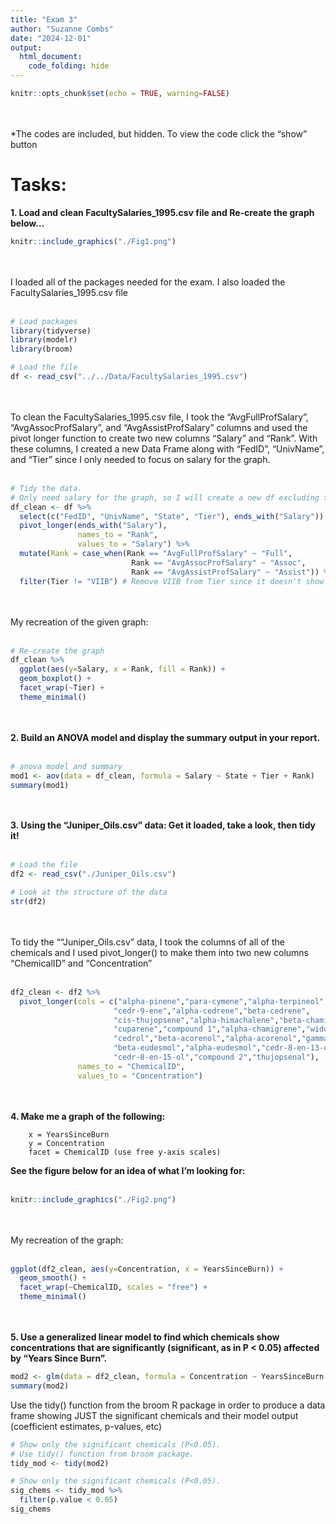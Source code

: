```yaml
---
title: "Exam 3"
author: "Suzanne Combs"
date: "2024-12-01"
output: 
  html_document:
    code_folding: hide
---
```


```r
knitr::opts_chunk$set(echo = TRUE, warning=FALSE)
```
<br></br>
*The codes are included, but hidden. To view the code click the "show" button

# Tasks:
  
**1. Load and clean FacultySalaries_1995.csv file and Re-create the graph below...**

```r
knitr::include_graphics("./Fig1.png")
```
<br></br>
I loaded all of the packages needed for the exam. I also loaded the FacultySalaries_1995.csv file
<br></br>
```r
# Load packages
library(tidyverse)
library(modelr)
library(broom)

# Load the file
df <- read_csv("../../Data/FacultySalaries_1995.csv")
```
<br></br>
To clean the FacultySalaries_1995.csv file, I took the "AvgFullProfSalary", "AvgAssocProfSalary", and "AvgAssistProfSalary" columns and used the pivot longer function to create two new columns "Salary" and "Rank". With these columns, I created a new Data Frame along with "FedID", "UnivName", and "Tier" since I only needed to focus on salary for the graph. 
<br></br>
```r
# Tidy the data. 
# Only need salary for the graph, so I will create a new df excluding the others
df_clean <- df %>% 
  select(c("FedID", "UnivName", "State", "Tier"), ends_with("Salary")) %>% 
  pivot_longer(ends_with("Salary"),
               names_to = "Rank",
               values_to = "Salary") %>% 
  mutate(Rank = case_when(Rank == "AvgFullProfSalary" ~ "Full",
                           Rank == "AvgAssocProfSalary" ~ "Assoc",
                           Rank == "AvgAssistProfSalary" ~ "Assist")) %>% 
  filter(Tier != "VIIB") # Remove VIIB from Tier since it doesn't show up in the example
```
<br></br>
My recreation of the given graph:
<br></br>
```r
# Re-create the graph
df_clean %>% 
  ggplot(aes(y=Salary, x = Rank, fill = Rank)) +
  geom_boxplot() +
  facet_wrap(~Tier) +
  theme_minimal()
```
<br></br>
**2. Build an ANOVA model and display the summary output in your report.**
<br></br>
```r
# anova model and summary
mod1 <- aov(data = df_clean, formula = Salary ~ State + Tier + Rank)
summary(mod1)
```
<br></br>
**3. Using the "Juniper_Oils.csv" data: Get it loaded, take a look, then tidy it!**
<br></br>
```r
# Load the file
df2 <- read_csv("./Juniper_Oils.csv")

# Look at the structure of the data
str(df2)
```
<br></br>
To tidy the ""Juniper_Oils.csv" data, I took the columns of all of the chemicals and I used pivot_longer() to make them into two new columns "ChemicalID" and "Concentration"
<br></br>
```r
df2_clean <- df2 %>% 
  pivot_longer(cols = c("alpha-pinene","para-cymene","alpha-terpineol",
                       "cedr-9-ene","alpha-cedrene","beta-cedrene",
                       "cis-thujopsene","alpha-himachalene","beta-chamigrene",
                       "cuparene","compound 1","alpha-chamigrene","widdrol",
                       "cedrol","beta-acorenol","alpha-acorenol","gamma-eudesmol",
                       "beta-eudesmol","alpha-eudesmol","cedr-8-en-13-ol",
                       "cedr-8-en-15-ol","compound 2","thujopsenal"),
               names_to = "ChemicalID",
               values_to = "Concentration")
```
<br></br>
**4. Make me a graph of the following:**

        x = YearsSinceBurn
        y = Concentration
        facet = ChemicalID (use free y-axis scales)

**See the figure below for an idea of what I’m looking for:**
<br></br>
```r
knitr::include_graphics("./Fig2.png")
```
<br></br>
My recreation of the graph:
<br></br>
```r
ggplot(df2_clean, aes(y=Concentration, x = YearsSinceBurn)) +
  geom_smooth() +
  facet_wrap(~ChemicalID, scales = "free") +
  theme_minimal()
```
<br></br>
**5. Use a generalized linear model to find which chemicals show concentrations that are significantly (significant, as in P < 0.05) affected by "Years Since Burn".**
```r
mod2 <- glm(data = df2_clean, formula = Concentration ~ YearsSinceBurn * ChemicalID)
summary(mod2)
```
Use the tidy() function from the broom R package in order to produce a data frame showing JUST the significant chemicals and their model output (coefficient estimates, p-values, etc)   

```r
# Show only the significant chemicals (P<0.05). 
# Use tidy() function from broom package.
tidy_mod <- tidy(mod2)

# Show only the significant chemicals (P<0.05). 
sig_chems <- tidy_mod %>% 
  filter(p.value < 0.05)
sig_chems
```
